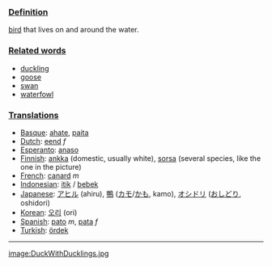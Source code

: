 ===[[Definition]]===
[[bird]] that lives on and around the water.

===[[Related word]]s===

*[[duckling]]
*[[goose]]
*[[swan]]
*[[waterfowl]]

===[[Translation]]s===
*[[Basque]]: [[ahate]], [[paita]]
*[[Dutch]]: [[eend]] ''f''
*[[Esperanto]]: [[anaso]]
*[[Finnish]]: [[ankka]] (domestic, usually white), [[sorsa]] (several species, like the one in the picture)
*[[French]]: [[canard]] ''m''
*[[Indonesian]]: [[itik]] / [[bebek]]
*[[Japanese]]: [[アヒル]] (ahiru), [[鴨]] ([[カモ]]/[[かも]], kamo), [[オシドリ]] ([[おしどり]], oshidori)
*[[Korean]]: [[오리]] (ori)
*[[Spanish]]: [[pato]] ''m'', [[pata]] ''f''
*[[Turkish]]: [[ördek]]

----

[[image:DuckWithDucklings.jpg]]